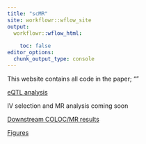 ```yaml
---
title: "scMR"
site: workflowr::wflow_site
output:
  workflowr::wflow_html:
    
    toc: false
editor_options:
  chunk_output_type: console
---
```

This website contains all code in the paper; ""


[eQTL analysis](eQTL_analysis.html)

IV selection and MR analysis
coming soon


[Downstream COLOC/MR results](downstream.html)


[Figures](figures.html)
